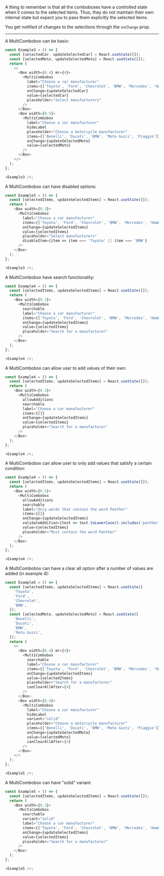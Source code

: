 A thing to remember is that all the comboboxes have a controlled state when
it comes to the selected items. Thus, they do not maintain their own internal state
but expect you to pass them explicitly the selected items.

You get notified of changes to the selections through the `onChange` prop.

---

A MultiCombobox can be basic:

```typescript jsx
const Example3 = () => {
  const [selectedCar, updateSelectedCar] = React.useState([]);
  const [selectedMoto, updateSelectedMoto] = React.useState([]);
  return (
    <>
      <Box width={0.4} mr={4}>
        <MultiCombobox
          label="Choose a car manufacturer"
          items={['Toyota', 'Ford', 'Chevrolet', 'BMW', 'Mercedes', 'Hammer', 'Dodge', 'Audi']}
          onChange={updateSelectedCar}
          value={selectedCar}
          placeholder="Select manufacturers"
        />
      </Box>
      <Box width={0.5}>
        <MultiCombobox
          label="Choose a car manufacturer"
          hideLabel
          placeholder="Choose a motorcycle manufacturer"
          items={['Benelli', 'Ducati', 'BMW', 'Moto Guzzi', 'Piaggio']}
          onChange={updateSelectedMoto}
          value={selectedMoto}
        />
      </Box>
    </>
  );
};

<Example3 />;
```

A MultiCombobox can have disabled options:

```typescript jsx
const Example3 = () => {
  const [selectedItems, updateSelectedItems] = React.useState([]);
  return (
    <Box width={0.3}>
      <MultiCombobox
        label="Choose a car manufacturer"
        items={['Toyota', 'Ford', 'Chevrolet', 'BMW', 'Mercedes', 'Hammer', 'Dodge', 'Audi']}
        onChange={updateSelectedItems}
        value={selectedItems}
        placeholder="Select manufacturers"
        disableItem={item => item === 'Toyota' || item === 'BMW'}
      />
    </Box>
  );
};

<Example3 />;
```

A MultiCombobox have search functionality:

```typescript jsx
const Example4 = () => {
  const [selectedItems, updateSelectedItems] = React.useState([]);
  return (
    <Box width={0.3}>
      <MultiCombobox
        searchable
        label="Choose a car manufacturer"
        items={['Toyota', 'Ford', 'Chevrolet', 'BMW', 'Mercedes', 'Hammer', 'Dodge', 'Audi']}
        onChange={updateSelectedItems}
        value={selectedItems}
        placeholder="Search for a manufacturer"
      />
    </Box>
  );
};

<Example4 />;
```

A MultiCombobox can allow user to add values of their own:

```typescript jsx
const Example4 = () => {
  const [selectedItems, updateSelectedItems] = React.useState([]);
  return (
    <Box width={0.3}>
      <MultiCombobox
        allowAdditions
        searchable
        label="Choose a car manufacturer"
        items={[]}
        onChange={updateSelectedItems}
        value={selectedItems}
        placeholder="Search for a manufacturer"
      />
    </Box>
  );
};

<Example4 />;
```

A MultiCombobox can allow user to only add values that satisfy a certain condition:

```typescript jsx
const Example4 = () => {
  const [selectedItems, updateSelectedItems] = React.useState([]);
  return (
    <Box width={0.5}>
      <MultiCombobox
        allowAdditions
        searchable
        label="Only words that contain the word Panther"
        items={[]}
        onChange={updateSelectedItems}
        validateAddition={text => text.toLowerCase().includes('panther')}
        value={selectedItems}
        placeholder="Must contain the word Panther"
      />
    </Box>
  );
};

<Example4 />;
```

A MultiCombobox can have a clear all option after a number of values are added (in example 4):

```typescript jsx
const Example5 = () => {
  const [selectedItems, updateSelectedItems] = React.useState([
    'Toyota',
    'Ford',
    'Chevrolet',
    'BMW',
  ]);
  const [selectedMoto, updateSelectedMoto] = React.useState([
    'Benelli',
    'Ducati',
    'BMW',
    'Moto Guzzi',
  ]);
  return (
    <>
      <Box width={0.4} mr={4}>
        <MultiCombobox
          searchable
          label="Choose a car manufacturer"
          items={['Toyota', 'Ford', 'Chevrolet', 'BMW', 'Mercedes', 'Hammer', 'Dodge', 'Audi']}
          onChange={updateSelectedItems}
          value={selectedItems}
          placeholder="Search for a manufacturer"
          canClearAllAfter={4}
        />
      </Box>
      <Box width={0.4}>
        <MultiCombobox
          label="Choose a car manufacturer"
          hideLabel
          variant="solid"
          placeholder="Choose a motorcycle manufacturer"
          items={['Benelli', 'Ducati', 'BMW', 'Moto Guzzi', 'Piaggio']}
          onChange={updateSelectedMoto}
          value={selectedMoto}
          canClearAllAfter={4}
        />
      </Box>
    </>
  );
};

<Example5 />;
```

A MultiCombobox can have "solid" variant:

```typescript jsx
const Example5 = () => {
  const [selectedItems, updateSelectedItems] = React.useState([]);
  return (
    <Box width={0.3}>
      <MultiCombobox
        searchable
        variant="solid"
        label="Choose a car manufacturer"
        items={['Toyota', 'Ford', 'Chevrolet', 'BMW', 'Mercedes', 'Hammer', 'Dodge', 'Audi']}
        onChange={updateSelectedItems}
        value={selectedItems}
        placeholder="Search for a manufacturer"
      />
    </Box>
  );
};

<Example5 />;
```

